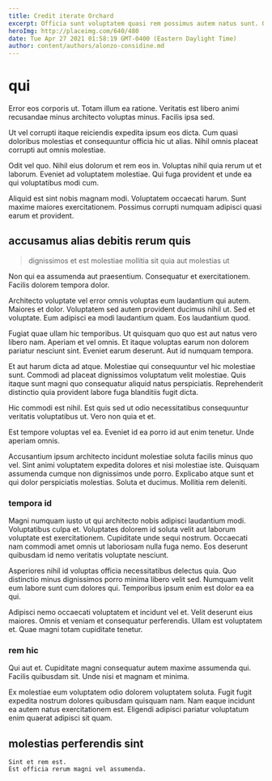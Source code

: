 ```yaml
---
title: Credit iterate Orchard
excerpt: Officia sunt voluptatem quasi rem possimus autem natus sunt. Occaecati magnam sint rerum sequi sint nihil. Quia dolorem molestias eligendi veritatis quam sed tempora.
heroImg: http://placeimg.com/640/480
date: Tue Apr 27 2021 01:58:19 GMT-0400 (Eastern Daylight Time)
author: content/authors/alonzo-considine.md
---
```

# qui

Error eos corporis ut. Totam illum ea ratione. Veritatis est libero animi recusandae minus architecto voluptas minus. Facilis ipsa sed.
  
Ut vel corrupti itaque reiciendis expedita ipsum eos dicta. Cum quasi doloribus molestias et consequuntur officia hic ut alias. Nihil omnis placeat corrupti aut omnis molestiae.
  
Odit vel quo. Nihil eius dolorum et rem eos in. Voluptas nihil quia rerum ut et laborum. Eveniet ad voluptatem molestiae. Qui fuga provident et unde ea qui voluptatibus modi cum.
  
Aliquid est sint nobis magnam modi. Voluptatem occaecati harum. Sunt maxime maiores exercitationem. Possimus corrupti numquam adipisci quasi earum et provident.

## accusamus alias debitis rerum quis

> dignissimos et est molestiae mollitia sit quia aut molestias ut

Non qui ea assumenda aut praesentium. Consequatur et exercitationem. Facilis dolorem tempora dolor.
  
Architecto voluptate vel error omnis voluptas eum laudantium qui autem. Maiores et dolor. Voluptatem sed autem provident ducimus nihil ut. Sed et voluptate. Eum adipisci ea modi laudantium quam. Eos laudantium quod.
  
Fugiat quae ullam hic temporibus. Ut quisquam quo quo est aut natus vero libero nam. Aperiam et vel omnis. Et itaque voluptas earum non dolorem pariatur nesciunt sint. Eveniet earum deserunt. Aut id numquam tempora.
  
Et aut harum dicta ad atque. Molestiae qui consequuntur vel hic molestiae sunt. Commodi ad placeat dignissimos voluptatum velit molestiae. Quis itaque sunt magni quo consequatur aliquid natus perspiciatis. Reprehenderit distinctio quia provident labore fuga blanditiis fugit dicta.
  
Hic commodi est nihil. Est quis sed ut odio necessitatibus consequuntur veritatis voluptatibus ut. Vero non quia et et.
  
Est tempore voluptas vel ea. Eveniet id ea porro id aut enim tenetur. Unde aperiam omnis.
  
Accusantium ipsum architecto incidunt molestiae soluta facilis minus quo vel. Sint animi voluptatem expedita dolores et nisi molestiae iste. Quisquam assumenda cumque non dignissimos unde porro. Explicabo atque sunt et qui dolor perspiciatis molestias. Soluta et ducimus. Mollitia rem deleniti.

### tempora id

Magni numquam iusto ut qui architecto nobis adipisci laudantium modi. Voluptatibus culpa et. Voluptates dolorem id soluta velit aut laborum voluptate est exercitationem. Cupiditate unde sequi nostrum. Occaecati nam commodi amet omnis ut laboriosam nulla fuga nemo. Eos deserunt quibusdam id nemo veritatis voluptate nesciunt.
  
Asperiores nihil id voluptas officia necessitatibus delectus quia. Quo distinctio minus dignissimos porro minima libero velit sed. Numquam velit eum labore sunt cum dolores qui. Temporibus ipsum enim est dolor ea ea qui.
  
Adipisci nemo occaecati voluptatem et incidunt vel et. Velit deserunt eius maiores. Omnis et veniam et consequatur perferendis. Ullam est voluptatem et. Quae magni totam cupiditate tenetur.

### rem hic

Qui aut et. Cupiditate magni consequatur autem maxime assumenda qui. Facilis quibusdam sit. Unde nisi et magnam et minima.
  
Ex molestiae eum voluptatem odio dolorem voluptatem soluta. Fugit fugit expedita nostrum dolores quibusdam quisquam nam. Nam eaque incidunt ea autem natus exercitationem est. Eligendi adipisci pariatur voluptatum enim quaerat adipisci sit quam.

## molestias perferendis sint

```text
Sint et rem est.
Est officia rerum magni vel assumenda.
```

